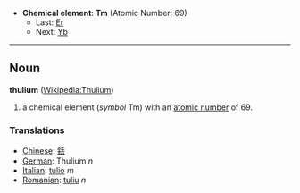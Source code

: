 *'''Chemical element''': '''Tm''' (Atomic Number: 69)
**Last: [[Erbium|Er]]
**Next: [[Ytterbium|Yb]]
----
== Noun ==
'''thulium''' ([[en:Thulium|Wikipedia:Thulium]])

# a chemical element (''symbol'' Tm) with an [[atomic number]] of 69.

===Translations===
*[[Chinese]]: [[銩]]
*[[German]]: Thulium ''n''
*[[Italian]]: [[tulio]] ''m''
*[[Romanian]]: [[tuliu]] ''n''